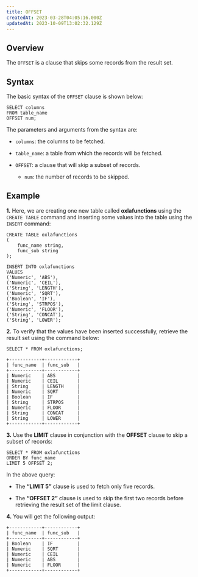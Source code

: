 ```yaml
---
title: OFFSET
createdAt: 2023-03-28T04:05:16.000Z
updatedAt: 2023-10-09T13:02:32.129Z
---
```


## **Overview**

The `OFFSET` is a clause that skips some records from the result set.

## **Syntax**

The basic syntax of the `OFFSET` clause is shown below:

```pgsql
SELECT columns
FROM table_name
OFFSET num;
```

The parameters and arguments from the syntax are:

*   `columns`: the columns to be fetched.

*   `table_name`: a table from which the records will be fetched.

*   `OFFSET`: a clause that will skip a subset of records.
    *   `num`: the number of records to be skipped.

## **Example**

**1.** Here, we are creating one new table called **oxlafunctions** using the `CREATE TABLE` command and inserting some values into the table using the `INSERT` command:

```pgsql
CREATE TABLE oxlafunctions  
(  
    func_name string,   
    func_sub string   
);  

INSERT INTO oxlafunctions   
VALUES
('Numeric', 'ABS'),  
('Numeric', 'CEIL'),  
('String', 'LENGTH'),  
('Numeric', 'SQRT'),  
('Boolean', 'IF'),  
('String', 'STRPOS'),  
('Numeric', 'FLOOR'),  
('String', 'CONCAT'),  
('String', 'LOWER');  
```

**2.** To verify that the values have been inserted successfully, retrieve the result set using the command below:&#x20;

```pgsql
SELECT * FROM oxlafunctions;
```

```pgsql
+------------+------------+
| func_name  | func_sub   |
+------------+------------+
| Numeric    | ABS        |
| Numeric    | CEIL       |
| String     | LENGTH     |
| Numeric    | SQRT       |
| Boolean    | IF         |
| String     | STRPOS     |
| Numeric    | FLOOR      | 
| String     | CONCAT     |
| String     | LOWER      |
+------------+------------+
```

**3.** Use the **LIMIT** clause in conjunction with the **OFFSET** clause to skip a subset of records:

```pgsql
SELECT * FROM oxlafunctions
ORDER BY func_name
LIMIT 5 OFFSET 2;
```

In the above query:

*   The **“LIMIT 5”** clause is used to fetch only five records.

*   The **“OFFSET 2”** clause is used to skip the first two records before retrieving the result set of the limit clause.

**4.** You will get the following output:

```pgsql
+------------+------------+
| func_name  | func_sub   |
+------------+------------+
| Boolean    | IF         |
| Numeric    | SQRT       |
| Numeric    | CEIL       |
| Numeric    | ABS        | 
| Numeric    | FLOOR      |
+------------+------------+
```


